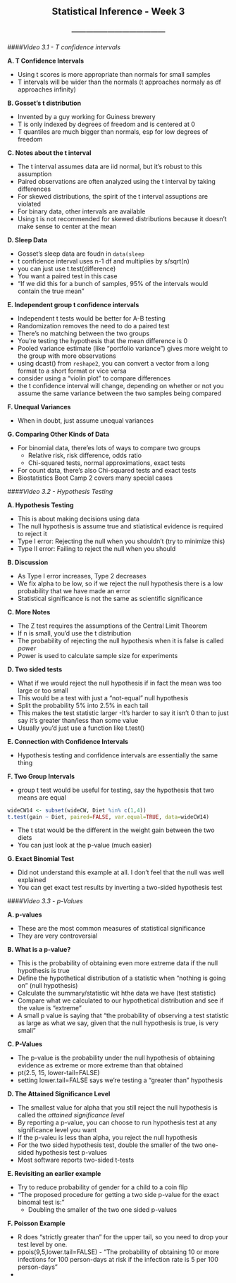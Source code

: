 <center> <h2>Statistical Inference - Week 3</h2> </center>
<center> <h3>---------------------------------------</h3> </center>

####*Video 3.1 - T confidence intervals*

**A. T Confidence Intervals**

- Using t scores is more appropriate than normals for small samples
- T intervals will be wider than the normals (t approaches normaly as df approaches infinity)

**B. Gosset's t distribution**

- Invented by a guy working for Guiness brewery
- T is only indexed by degrees of freedom and is centered at 0
- T quantiles are much bigger than normals, esp for low degrees of freedom

**C. Notes about the t interval**

- The t interval assumes data are iid normal, but it's robust to this assumption
- Paired observations are often analyzed using the t interval by taking differences
- For skewed distributions, the spirit of the t interval assuptions are violated
- For binary data, other intervals are available
- Using t is not recommended for skewed distributions because it doesn't make sense to center at the mean

**D. Sleep Data**

- Gosset's sleep data are foudn in ```data(sleep```
- t confidence interval uses n-1 df and multiplies by s/sqrt(n)
- you can just use t.test(difference)
- You want a paired test in this case
- "If we did this for a bunch of samples, 95% of the intervals would contain the true mean"

**E. Independent group t confidence intervals**

- Independent t tests would be better for A-B testing
- Randomization removes the need to do a paired test
- There's no matching between the two groups
- You're testing the hypothesis that the mean difference is 0
- Pooled variance estimate (like "portfolio variance") gives more weight to the group with more observations
- using dcast() from ```reshape2```, you can convert a vector from a long format to a short format or vice versa
- consider using a "violin plot" to compare differences
- the t confidence interval will change, depending on whether or not you assume the same variance between the two samples being compared

**F. Unequal Variances**

- When in doubt, just assume unequal variances

**G. Comparing Other Kinds of Data**

- For binomial data, there'es lots of ways to compare two groups
    - Relative risk, risk difference, odds ratio
    - Chi-squared tests, normal approximations, exact tests
- For count data, there's also Chi-squared tests and exact tests
- Biostatistics Boot Camp 2 covers many special cases

####*Video 3.2 - Hypothesis Testing*

**A. Hypothesis Testing**

- This is about making decisions using data
- The null hypothesis is assume true and stiatistical evidence is required to reject it
- Type I error: Rejecting the null when you shouldn't (try to minimize this)
- Type II error: Failing to reject the null when you should

**B. Discussion**

- As Type I error increases, Type 2 decreases
- We fix alpha to be low, so if we reject the null hypothesis there is a low probability that we have made an error
- Statistical significance is not the same as scientific significance

**C. More Notes**

- The Z test requires the assumptions of the Central Limit Theorem
- If n is small, you'd use the t distribution
- The probability of rejecting the null hypothesis when it is false is called *power*
- Power is used to calculate sample size for experiments

**D. Two sided tests**

- What if we would reject the null hypothesis if in fact the mean was too large or too small
- This would be a test with just a "not-equal" null hypothesis
- Split the probability 5% into 2.5% in each tail
- This makes the test statistic larger
-It's harder to say it isn't 0 than to just say it's greater than/less than some value
- Usually you'd just use a function like t.test()

**E. Connection with Confidence Intervals**

- Hypothesis testing and confidence intervals are essentially the same thing

**F. Two Group Intervals**

- group t test would be useful for testing, say the hypothesis that two means are equal
```r
wideCW14 <- subset(wideCW, Diet %in% c(1,4))
t.test(gain ~ Diet, paired=FALSE, var.equal=TRUE, data=wideCW14)
```

- The t stat would be the different in the weight gain between the two diets
- You can just look at the p-value (much easier)

**G. Exact Binomial Test**

- Did not understand this example at all. I don't feel that the null was well explained
- You can get exact test results by inverting a two-sided hypothesis test

####*Video 3.3 - p-Values*

**A. p-values**

- These are the most common measures of statistical significance
- They are very controversial

**B. What is a p-value?**

- This is the probability of obtaining even more extreme data if the null hypothesis is true
- Define the hypothetical distribution of a statistic when "nothing is going on" (null hypothesis)
- Calculate the summary/statistic wit hthe data we have (test statistic)
- Compare what we calculated to our hypothetical distribution and see if the value is "extreme"
- A small p value is saying that "the probability of observing a test statistic as large as what we say, given that the null hypothesis is true, is very small"


**C. P-Values**

- The p-value is the probability under the null hypothesis of obtaining evidence as extreme or more extreme than that obtained
- pt(2.5, 15, lower-tail=FALSE)
- setting lower.tail=FALSE says we're testing a "greater than" hypothesis

**D. The Attained Significance Level**

- The smallest value for alpha that you still reject the null hypothesis is called the *attained significance level*
- By reporting a p-value, you can choose to run hypothesis test at any significance level you want
- If the p-valeu is less than alpha, you reject the null hypothesis
- For the two sided hypothesis test, double the smaller of the two one-sided hypothesis test p-values
- Most software reports two-sided t-tests

**E. Revisiting an earlier example**

- Try to reduce probability of gender for a child to a coin flip
- "The proposed procedure for getting a two side p-value for the exact binomal test is:"
    - Doubling the smaller of the two one sided p-values
    
**F. Poisson Example**

- R does "strictly greater than" for the upper tail, so you need to drop your test level by one.
- ppois(9,5,lower.tail=FALSE) - "The probability of obtaining 10 or more infections for 100 person-days at risk if the infection rate is 5 per 100 person-days"
- 



